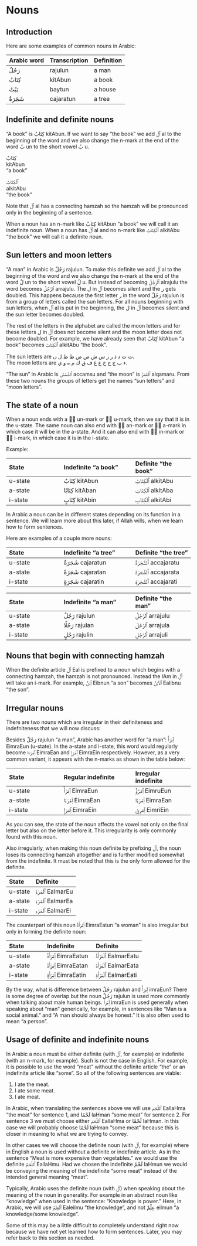 # Nouns

## Introduction

Here are some examples of common nouns in Arabic:

Arabic word | Transcription|Definition
:-----------|:-----------|:----------------
[رَجُلٌ]{.ar}  |[rajulun]{.trn}   |a man
[كِتَابٌ]{.ar} |[kitAbun]{.trn}   |a book
[بَيْتٌ]{.ar}  |[baytun]{.trn}    |a house
[شَجَرَةٌ]{.ar} |[cajaratun]{.trn} |a tree

## Indefinite and definite nouns

"A book" is [كِتَابٌ]{.ar} [kitAbun]{.trn}. If we want to say "the book" we add [ٱَلْ]{.ar} [al]{.trn} to the beginning of the word and we also change the [n]{.trn}-mark at the end of the word [بٌ]{.ar} [un]{.trn} to the short vowel [بُ]{.ar} [u]{.trn}.

[كِتَابٌ]{.ar}  
[kitAbun]{.trn}  
"a book"

[ٱَلْكِتَابُ]{.ar}  
[alkitAbu]{.trn}  
"the book"

Note that [ٱَلْ]{.ar} [al]{.trn} has a connecting [hamzah]{.trn} so the [hamzah]{.trn} will be pronounced only in the beginning of a sentence.

When a noun has an [n]{.trn}-mark like [كِتَابٌ]{.ar} [kitAbun]{.trn} "a book" we will call it an indefinite noun.
When a noun has [ٱَلْ]{.ar} [al]{.trn} and no [n]{.trn}-mark like [ٱَلْكِتَابُ]{.ar} [alkitAbu]{.trn} "the book" we will call it a definite noun.

## Sun letters and moon letters

“A man” in Arabic is [رَجُلٌ]{.ar} [rajulun]{.trn}. To make this definite we add [ٱَلْ]{.ar} [al]{.trn} to the beginning of the word and we also change the [n]{.trn}-mark at the end of the word [لٌ]{.ar} [un]{.trn} to the short vowel [لُ]{.ar} [u]{.trn}. But instead of becoming [ٱَلْرَجُلُ]{.ar} [alrajulu]{.trn} the word becomes [ٱَلرَّجُلُ]{.ar} [arrajulu]{.trn}. The [ل]{.ar} in [ٱَلْ]{.ar} becomes silent and the [ر]{.ar} gets doubled. This happens because the first letter [ر]{.ar} in the word [رَجُلٌ]{.ar} [rajulun]{.trn} is from a group of letters called the sun letters. For all nouns beginning with sun letters, when [ٱَلْ]{.ar} [al]{.trn} is put in the beginning, the [ل]{.ar} in [ٱَلْ]{.ar} becomes silent and the sun letter becomes doubled.

The rest of the letters in the alphabet are called the moon letters and for these letters [ل]{.ar} in [ٱَلْ]{.ar} does not become silent and the moon letter does not become doubled. For example, we have already seen that [كِتَابٌ]{.ar} [kitAbun]{.trn} "a book" becomes [ٱَلْكِتَابُ]{.ar} [alkitAbu]{.trn} "the book".

The sun letters are [ت ث د ذ ر ز س ش ص ض ط ظ ل ن]{.ar}.  
The moon letters are [ء ب ج ح خ ع غ ف ق ك م ه و ي]{.ar}.

"The sun" in Arabic is [ٱَلشَّمْسُ]{.ar} [accamsu]{.trn} and "the moon" is [ٱَلْقَمَرُ]{.ar} [alqamaru]{.trn}. From these two nouns the groups of letters get the names "sun letters" and "moon letters".

## The state of a noun

When a noun ends with a [◌ٌ]{.ar} [un]{.trn}-mark or [◌ُ]{.ar} [u]{.trn}-mark, then we say that it is in the u-state. The same noun can also end with [◌ً]{.ar} [an]{.trn}-mark or [◌َ]{.ar} [a]{.trn}-mark in which case it will be in the a-state. And it can also end with [◌ٍ]{.ar} [in]{.trn}-mark or [◌ِ]{.ar} [i]{.trn}-mark, in which case it is in the i-state.

Example:

State         | Indefinite "a book" | Definite "the book"
:-------------|:-----------------|:--------------
u-state       |[كِتَابٌ]{.ar} [kitAbun]{.trn}  |[ٱَلْكِتَابُ]{.ar} [alkitAbu]{.trn} 
a-state       |[كِتَابًا]{.ar} [kitAban]{.trn}  |[ٱَلْكِتَابَ]{.ar} [alkitAba]{.trn} 
i-state       |[كِتَابٍ]{.ar} [kitAbin]{.trn}  |[ٱَلْكِتَابِ]{.ar} [alkitAbi]{.trn} 

In Arabic a noun can be in different states depending on its function in a sentence. We will learn more about this later, if Allah wills, when we learn how to form sentences.

Here are examples of a couple more nouns:

State         | Indefinite "a tree" | Definite "the tree"
:-------------|:-----------------|:--------------
u-state       |[شَجَرَةٌ]{.ar} [cajaratun]{.trn}  |[ٱَلشَّجَرَةُ]{.ar} [accajaratu]{.trn} 
a-state       |[شَجَرَةً]{.ar} [cajaratan]{.trn}  |[ٱَلشَّجَرَةَ]{.ar} [accajarata]{.trn} 
i-state       |[شَجَرَةٍ]{.ar} [cajaratin]{.trn}  |[ٱَلشَّجَرَةِ]{.ar} [accajarati]{.trn} 

State         | Indefinite "a man" | Definite "the man"
:-------------|:-----------------|:--------------
u-state       |[رَجُلٌ]{.ar} [rajulun]{.trn}  |[ٱَلرَّجُلُ]{.ar} [arrajulu]{.trn} 
a-state       |[رَجُلًا]{.ar} [rajulan]{.trn}  |[ٱَلرَّجُلَ]{.ar} [arrajula]{.trn} 
i-state       |[رَجُلٍ]{.ar} [rajulin]{.trn}  |[ٱَلرَّجُلِ]{.ar} [arrajuli]{.trn} 

## Nouns that begin with connecting [hamzah]{.trn}

When the definite article [ٱَلْ]{.ar} [Eal]{.trn} is prefixed to a noun which begins with a connecting [hamzah]{.trn}, the [hamzah]{.trn} is not pronounced. Instead the [lAm]{.trn} in [ٱَلْ]{.ar} will take an [i]{.trn}-mark. For example, [ٱِبْنٌ]{.ar} [Eibnun]{.trn} "a son" becomes [ٱَلِٱبْنُ]{.ar} [Ealibnu]{.trn} "the son".

## Irregular nouns

There are two nouns which are irregular in their definiteness and indefniteness that we will now discuss:

Besides [رَجُلٌ]{.ar} [rajulun]{.trn} "a man", Arabic has another word for "a man": [ٱِمْرَأٌ]{.ar} [EimraEun]{.trn} (u-state). In the a-state and i-state, this word would regularly become [ٱِمْرَءًا]{.ar} [EimraEan]{.trn} and [ٱِمْرَإٍ]{.ar} [EimraEin]{.trn} respectively. However, as a very common variant, it appears with the [n]{.trn}-marks as shown in the table below:

State         | Regular indefinite | Irregular indefinite
:-------------|:-----------------|:--------------
u-state       |[ٱِمْرَأٌ]{.ar} [EimraEun]{.trn} |[ٱِمْرُؤٌ]{.ar} [EimruEun]{.trn}
a-state       |[ٱِمْرَءًا]{.ar} [EimraEan]{.trn}|[ٱِمْرَءًا]{.ar} [EimraEan]{.trn}
i-state       |[ٱِمْرَإٍ]{.ar} [EimraEin]{.trn} |[ٱِمْرِئٍ]{.ar} [EimriEin]{.trn}

As you can see, the state of the noun affects the vowel not only on the final letter but also on the letter before it. This irregularity is only commonly found with this noun.

Also irregularly, when making this noun definite by prefixing [ٱَلْ]{.ar}, the noun loses its connecting [hamzah]{.trn} altogether and is further modified somewhat from the indefinite. It must be noted that this is the only form allowed for the definite.

State         | Definite
:-------------|:-----------------
u-state       |[ٱَلْمَرْءُ]{.ar} [EalmarEu]{.trn}
a-state       |[ٱَلْمَرْءَ]{.ar} [EalmarEa]{.trn}
i-state       |[ٱَلْمَرْءِ]{.ar} [EalmarEi]{.trn}

The counterpart of this noun [ٱِمْرَأَةٌ]{.ar} [EimraEatun]{.trn} "a woman" is also irregular but only in forming the definite noun:

State         | Indefinite                    | Definite
:-------------|:-----------------|:-----------------
u-state       |[ٱِمْرَأَةٌ]{.ar} [EimraEatun]{.trn}|[ٱَلْمَرْأَةُ]{.ar} [EalmarEatu]{.trn}
a-state       |[ٱِمْرَأَةً]{.ar} [EimraEatan]{.trn}|[ٱَلْمَرْأَةَ]{.ar} [EalmarEata]{.trn}
i-state       |[ٱِمْرَأَةٍ]{.ar} [EimraEatin]{.trn}|[ٱَلْمَرْأَةِ]{.ar} [EalmarEati]{.trn}

By the way, what is difference between [رَجُلٌ]{.ar} [rajulun]{.trn} and [ٱِمْرَأٌ]{.ar} [imraEun]{.trn}?
There is some degree of overlap but the noun [رَجُلٌ]{.ar} [rajulun]{.trn} is used more commonly when talking about male human beings.
[ٱِمْرَأٌ]{.ar} [imraEun]{.trn} is used generally when speaking about "man" generically, for example, in sentences like "Man is a social animal." and "A man should always be honest." It is also often used to mean "a person".

## Usage of definite and indefinite nouns

In Arabic a noun must be either definite (with [ٱَلْ]{.ar}, for example) or indefinite (with an [n]{.trn}-mark, for example). Such is not the case in English. For example, it is possible to use the word "meat" without the definite article "the" or an indefinite article like "some". So all of the following sentences are viable:

1. I ate the meat.
2. I ate some meat.
3. I ate meat.

In Arabic, when translating the sentences above we will use [ٱللَّحْمَ]{.ar} [EallaHma]{.trn} "the meat" for sentence 1, and [لَحْمًا]{.ar} [laHman]{.trn} "some meat" for sentence 2. For sentence 3 we must choose either [ٱللَّحْمَ]{.ar} [EallaHma]{.trn} or [لَحْمًا]{.ar} [laHman]{.trn}. In this case we will probably choose [لَحْمًا]{.ar} [laHman]{.trn} "some meat" because this is closer in meaning to what we are trying to convey.

In other cases we will choose the definite noun (with [ٱَلْ]{.ar}, for example) where in English a noun is used without a definite or indefinite article. As in the sentence "Meat is more expensive than vegetables." we would use the definite [ٱَللَّحْمُ]{.ar} [EallaHmu]{.trn}. Had we chosen the indefinite [لَحْمٌ]{.ar} [laHmun]{.trn} we would be conveying the meaning of the indefinite "some meat" instead of the intended general meaning "meat".

Typically, Arabic uses the definite noun (with [ٱَلْ]{.ar}) when speaking about the meaning of the noun in generality. For example in an abstract noun like "knowledge" when used in the sentence: "Knowledge is power." Here, in Arabic, we will use [ٱَلْعِلْمُ]{.ar} [Ealeilmu]{.trn} "the knowledge", and not [عِلْمٌ]{.ar} [eilmun]{.trn} "a knowledge/some knowledge".

Some of this may be a little difficult to completely understand right now because we have not yet learned how to form sentences. Later, you may refer back to this section as needed.
